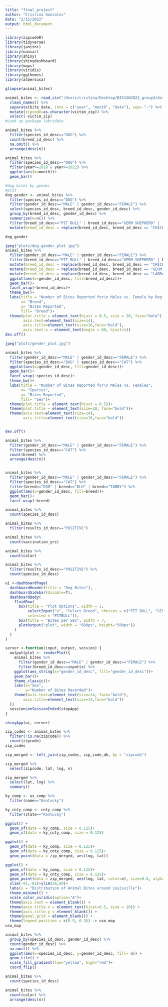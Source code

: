 ```yaml
---
title: "final_project"
author: "Cristina Gonzalez"
date: "2/15/2022"
output: html_document
---
```


```r
library(zipcodeR)
library(tidyverse)
library(janitor)
library(naniar)
library(shiny)
library(shinydashboard)
library(maps)
library(viridis)
library(ggthemes)
library(albersusa)
```

```r
glimpse(animal_bites)
```


```r
animal_bites <- read_csv("/Users/cristina/Desktop/BIS15W2022_group3/data/Animal_Bites.csv") %>% 
  clean_names() %>% 
  separate(bite_date, into = c("year", "month", "date"), sep= "-") %>% 
  mutate(zipcode=as.character(victim_zip)) %>% 
  select(-victim_zip)
#Look up package lubridate
```

```r
animal_bites %>% 
  filter(species_id_desc=="DOG") %>% 
  count(breed_id_desc) %>% 
  na.omit() %>% 
  arrange(desc(n))
```
```r
animal_bites %>% 
  filter(species_id_desc=="DOG") %>% 
  filter(year>=2010 & year<=2022) %>% 
  ggplot(aes(x=month))+
  geom_bar()
```
```r
#dog bites by gender
#plot
dog_gender <- animal_bites %>% 
  filter(species_id_desc=="DOG") %>% 
  filter(gender_id_desc=="MALE" | gender_id_desc=="FEMALE") %>% 
  select(species_id_desc, breed_id_desc, gender_id_desc) %>% 
  group_by(breed_id_desc, gender_id_desc) %>% 
  summarize(n=n()) %>% 
  filter(breed_id_desc=="PIT BULL" | breed_id_desc=="GERM SHEPHERD" |  breed_id_desc=="LABRADOR RETRIV" | breed_id_desc=="BOXER" | breed_id_desc=="CHICHAUHUA" | breed_id_desc=="SHIH TZU") %>% 
  mutate(breed_id_desc = replace(breed_id_desc, breed_id_desc == "CHICHAUHUA", "CHIHUAHUA"))

dog_gender

```

```r
jpeg("plots/dog_gender_plot.jpg")
animal_bites %>% 
  filter(gender_id_desc=="MALE" | gender_id_desc=="FEMALE") %>% 
  filter(breed_id_desc=="PIT BULL" | breed_id_desc=="GERM SHEPHERD" | breed_id_desc=="LABRADOR RETRIV" | breed_id_desc=="BOXER" | breed_id_desc=="CHICHAUHUA" | breed_id_desc=="SHIH TZU") %>% 
  mutate(breed_id_desc = replace(breed_id_desc, breed_id_desc == "CHICHAUHUA", "CHIHUAHUA")) %>% 
  mutate(breed_id_desc = replace(breed_id_desc, breed_id_desc == "GERM SHEPHERD", "GERMAN SHEPHERD")) %>% 
  mutate(breed_id_desc = replace(breed_id_desc, breed_id_desc == "LABRADOR RETRIV", "LABRADOR RETRIEVER")) %>% 
  ggplot(aes(x=gender_id_desc, fill=breed_id_desc))+
  geom_bar()+
  facet_wrap(~breed_id_desc)+
  theme_bw()+
  labs(title = "Number of Bites Reported for\n Males vs. Female by Dog Breed",
       x= "Breed",
       y= "Bites Reported",
       fill= "Breed")+
  theme(plot.title = element_text(hjust = 0.5, size = 20, face="bold"),
        axis.text=element_text(size=14),
        axis.title=element_text(size=16,face="bold"),
        axis.text.x = element_text(angle = 60, hjust=1))
dev.off()
```
```r
jpeg("plots/gender_plot.jpg")

animal_bites %>% 
  filter(gender_id_desc=="MALE" | gender_id_desc=="FEMALE") %>% 
  filter(species_id_desc=="DOG" | species_id_desc=="CAT") %>% 
  ggplot(aes(x=gender_id_desc, fill=gender_id_desc))+
  geom_bar()+
  facet_wrap(~species_id_desc)+
  theme_bw()+
  labs(title = "Number of Bites Reported for\n Males vs. Females",
       x= "Species",
       y= "Bites Reported",
       fill= "Sex")+
  theme(plot.title = element_text(hjust = 0.5))+
  theme(plot.title = element_text(size=20, face="bold"))+
  theme(axis.text=element_text(size=14),
        axis.title=element_text(size=16,face="bold"))


dev.off()
```


```r
animal_bites %>% 
  filter(gender_id_desc=="MALE" | gender_id_desc=="FEMALE") %>% 
  filter(species_id_desc=="CAT") %>% 
  count(breed) %>% 
  arrange(desc(n))


animal_bites %>% 
  filter(gender_id_desc=="MALE" | gender_id_desc=="FEMALE") %>% 
  filter(species_id_desc=="CAT") %>% 
  filter(breed=="DSH" | breed=="DLH" | breed=="TABBY") %>% 
  ggplot(aes(x=gender_id_desc, fill=breed))+
  geom_bar()+
  facet_wrap(~breed)
```




```r
animal_bites %>% 
  count(species_id_desc)
```
```r
animal_bites %>% 
  filter(results_id_desc=="POSITIVE")
```
```r
animal_bites %>% 
  count(vaccination_yrs)
```

```r
animal_bites %>% 
  count(color)
```

```r
animal_bites %>% 
  filter(results_id_desc=="POSITIVE") %>% 
  count(species_id_desc)
```


```r
ui <-dashboardPage(
  dashboardHeader(title = "Dog Bites"),
  dashboardSidebar(disable=T),
  dashboardBody(
    fluidRow(
      box(title = "Plot Options", width = 3,
          selectInput("x", "Select Breed", choices = c("PIT BULL", "GERM SHEPHERD", "LABRADOR RETRIV", "BOXER", "CHICHAUHUA", "SHIH TZU", "BEAGLE", "ROTTWEILER", "AAUST. TERR.", "DACHSHUND"),
          selected = "PITBULL")),
      box(title = "Bites per Sex", width = 7,
      plotOutput("plot", width = "600px", height="500px"))
    )
  )
)

server <-function(input, output, session) {
  output$plot <- renderPlot({
    animal_bites %>% 
      filter(gender_id_desc=="MALE" | gender_id_desc=="FEMALE") %>% 
      filter(breed_id_desc==input$x) %>% 
    ggplot(aes_string(x="gender_id_desc", fill="gender_id_desc"))+
    geom_bar()+
    theme_classic()+
    labs(x="Sex",
         y="Number of Bites Recorded")+
    theme(axis.text=element_text(size=14, face="bold"),
        axis.title=element_text(size=14,face="bold"))
  })
  session$onSessionEnded(stopApp)
}

shinyApp(ui, server)
```

```r
zip_codes <- animal_bites %>% 
  filter(!is.na(zipcode)) %>% 
  count(zipcode)
zip_codes
```

```r
zip_merged <- left_join(zip_codes, zip_code_db, by = "zipcode") 
```

```r
zip_merged %>% 
  select(zipcode, lat, lng, n)
```

```r
zip_merged %>% 
  select(lat, lng) %>% 
  summary()
```



```r
ky_comp <- us_comp %>% 
  filter(name=="Kentucky")
```

```r
ky_cnty_comp <- cnty_comp %>% 
  filter(state=="Kentucky")
```

```r
ggplot() +
  geom_sf(data = ky_comp, size = 0.125)+
  geom_sf(data = ky_cnty_comp, size = 0.125)
```

```r
ggplot() +
  geom_sf(data = ky_comp, size = 0.125)+
  geom_sf(data = ky_cnty_comp, size = 0.125)+
  geom_point(data = zip_merged, aes(lng, lat))
```

```r
ggplot() +
  geom_sf(data = ky_comp, size = 0.125)+
  geom_sf(data = ky_cnty_comp, size = 0.125)+
  geom_point(data = zip_merged, aes(lng, lat, color=n), size=0.8, alpha=0.75)+
  xlim(-91,-81)+ylim(36,40)+
  labs(x = "Distribution of Animal Bites around Louisville")+
  theme_minimal() +
  scale_color_viridis(option="A")+
  theme(axis.text = element_blank()) +
  theme(axis.title.x = element_text(hjust=0.5, size = 10)) +
  theme(axis.title.y = element_blank()) +
  theme(panel.grid = element_blank()) +
  theme(legend.position = c(0.9, 0.3)) -> uso_map
uso_map
```

```r
animal_bites %>%
  group_by(species_id_desc, gender_id_desc) %>% 
  count(gender_id_desc) %>% 
  na.omit() %>% 
  ggplot(aes(x=species_id_desc, y=gender_id_desc, fill= n)) + 
  geom_tile() +
  scale_fill_gradient(low="yellow", high="red")+
  coord_flip()
```
```r
animal_bites %>% 
  count(species_id_desc)
```
```r
animal_bites %>% 
  count(color) %>% 
  arrange(desc(n))
```

